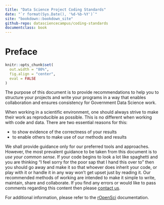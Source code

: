 ```yaml
--- 
title: "Data Science Project Coding Standards"
date: "`r format(Sys.Date(), '%d-%b-%Y')`"
site: "bookdown::bookdown_site"
github-repo: datasciencecampus/coding-standards
documentclass: book
---
```


# Preface {-}

```r
knitr::opts_chunk$set(
  out.width = "80%",
  fig.align = "center",
  eval = FALSE
)
```

The purpose of this document is to provide recommendations to help you to structure your projects and write your programs in a way that enables collaboration and ensures consistency for Government Data Science work. 

When working in a scientific environment, one should always strive to make their work as reproducible as possible. This is no different when working with code and data. There are two essential reasons for this:

* to show evidence of the correctness of your results
* to enable others to make use of our methods and results

We shall provide guidance only for our preferred tools and approaches. However, the most prevalent guidance to be taken from this document is to *use your common sense*. If your code begins to look a lot like spaghetti and you are thinking "I feel sorry for the poor sap that I hand this over to" then you should go away and make it so that whoever does inherit your code, or play with it or handle it in any way won't get upset just by reading it. Our recommended methods of working are intended to make it simple to write, maintain, share and collaborate. If you find any errors or would like to pass comments regarding this content then please [contact us](mailto:nathan.eastwood@ons.gov.uk).

For additional information, please refer to the [rOpenSci](http://ropensci.github.io/reproducibility-guide/) documentation.